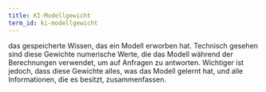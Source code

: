 ```yaml
---
title: KI-Modellgewicht
term_id: ki-modellgewicht
---
```


das gespeicherte Wissen, das ein Modell erworben hat. Technisch gesehen sind diese Gewichte numerische Werte, die das Modell während der Berechnungen verwendet, um auf Anfragen zu antworten. Wichtiger ist jedoch, dass diese Gewichte alles, was das Modell gelernt hat, und alle Informationen, die es besitzt, zusammenfassen.
